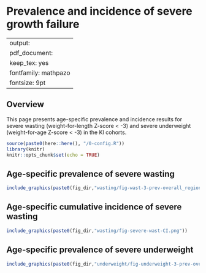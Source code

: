 # Prevalence and incidence of severe growth failure {#severe}

---
output:
  pdf_document:
    keep_tex: yes
fontfamily: mathpazo
fontsize: 9pt
---

\raggedright

## Overview


This page presents age-specific prevalence and incidence results for severe wasting (weight-for-length Z-score < -3) and severe underweight (weight-for-age Z-score < -3) in the KI cohorts.

```r
source(paste0(here::here(), "/0-config.R"))
library(knitr)
knitr::opts_chunk$set(echo = TRUE)
```





## Age-specific prevalence of severe wasting

```r
include_graphics(paste0(fig_dir,"wasting/fig-wast-3-prev-overall_region--allage-primary.png"))

```

## Age-specific cumulative incidence of severe wasting

```r
include_graphics(paste0(fig_dir,"wasting/fig-severe-wast-CI.png"))

```



## Age-specific prevalence of severe underweight

```r
include_graphics(paste0(fig_dir,"underweight/fig-underweight-3-prev-overall_region--allage-primary.png"))

```